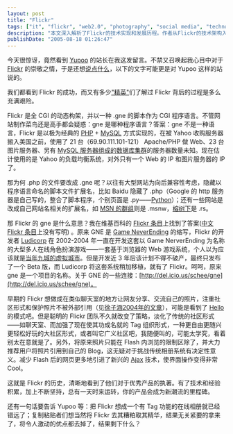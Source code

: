 ```yaml
---
layout: post
title: "Flickr"
tags: ["it", "flickr", "web2.0", "photography", "social media", "technology", "product development"]
description: "本文深入解析了Flickr的技术实现和发展历程。作者从Flickr的技术架构入手，揭示其使用PHP+MySQL构建，使用.gne扩展名源于其前身Game NeverEnding项目。文章详细讲述了Flickr如何从一个即将倒闭的多人在线游戏项目转变为成功的照片分享平台，以及其从关注聊天室式社区转向标签组织形式的策略转变。作者还分析了Flickr成功的关键在于技术和经验的积累、持续的坚持和产品策略的灵活调整，并批评国内复制者Yupoo等网站只是表面模仿而未理解Flickr的核心优势。"
publishDate: "2005-08-18 01:26:47"
---
```


今天很惊讶，竟然看到 [Yupoo](http://www.yupoo.com/) 的站长在我这发留言。不禁又召唤起我心目中对于 [Flickr](http://www.flickr.com/) 的崇敬之情，于是还想[说点什么](http://www.xdanger.com/2005/07/13/000003.html)，以下的文字可能更是对 Yupoo 这样的站说的。

我们都看到 Flickr 的成功，而又有多少["精英"](http://blog.donews.com/)们了解过 Flickr 背后的过程是多么充满艰险。

Flickr 是全 CGI 的动态构架，并以一种 .gne 的脚本作为 CGI 程序语言。不管网站制作菜鸟还是高手都会疑惑：gne 是哪种程序语言？答案：gne 不是一种语言，Flickr 是以极为经典的 [PHP](http://cn.php.net/) + [MySQL](http://dev.mysql.com/) 方式实现的，在被 Yahoo 收购服务器搬入美国之前，使用了 21 台（69.90.111.101-121） Apache/PHP 做 Web、23 台图片服务器、另有 [MySQL 服务器组成的数据库集群](http://www.flickr.com/photos/gslin/13914988/in/pool-flickr_failure/)的服务器数量未知。现在估计使用的是 Yahoo 的负载均衡系统，对外只有一个 Web 的 IP 和图片服务器的 IP 了。

那为何 .php 的文件要改成 .gne 呢？以往有大型网站为向后兼容性考虑，隐藏以程序语言命名的脚本文件扩展名，比如 Baidu 隐藏了 .php（Google 的 http 服务器是自己写的，整合了脚本程序，个别页面是 .py——[Python](http://www.python.org/)）；还有一些网站是改成自己网站名相关的扩展名，如 [MSN 的群组](http://groups.msn.com/)则是 .msnw，[榕树下](http://www.rongshuxia.com/)是 .rs。

那 Flickr 的 gne 是什么意思？我在维基百科的 [Flickr 条目](http://en.wikipedia.org/wiki/Flickr)上找到了答案([中文 Flickr 条目](http://zh.wikipedia.org/wiki/Flickr)上没有写明) 。原来 GNE 是 [Game NeverEnding](http://en.wikipedia.org/wiki/Game_Neverending) 的缩写，Flickr 的开发者 [Ludicorp](http://www.ludicorp.com/) 在 2002-2004 年一直在开发这套以 Game NerverEnding 为名称的大型多人在线角色扮演游戏——一套基于浏览器的 Web 游戏系统，个人以为应该就是[当年九城的虚拟城市](http://web.archive.org/web/20001017140710/http://www.the9.com/)。但是开发近 3 年后该计划不得不破产，最终只发布了一个 Beta 版，而 Ludicorp 将这套系统稍加移植，就有了 Flickr。呵呵，原来 gne 是一个项目的名称。关于 GNE 的一些连接：[http://del.icio.us/schee/gne](http://del.icio.us/schee/gne)。

早期的 Flickr 想做成在类似聊天室的地方让网友分享、交流自己的照片，注重社区形式和保护照片不被外部引用（见[徐子涵2004年的文章](http://blog.schee.info/archives/2004/11/05/1507/)），可能是看到了 [Hello](http://www.hello.com/) 的模式吧。但是聪明的 Flickr 团队不久就改变了策略，淡化了传统的社区形式——如聊天室、而加强了现在使其功成名就的 Tag 组织形式，一种更自由更随兴更轻松好玩的大社区形式，或者叫它广义社区吧，我随便叫的，可能太学究，看着别太在意就是了。另外，将原来照片只能在 Flash 内浏览的限制区除了，并大力推荐用户将照片引用到自己的 Blog，这无疑对于挑战传统相册系统有决定性意义。减少 Flash 后的网页更多地引进了新兴的 [Ajax](http://en.wikipedia.org/wiki/Ajax_%28programming%29) 技术，使界面操作变得非常 Cool。

这就是 Flickr 的历史，清晰地看到了他们对于优秀产品的执著。有了技术和经验积累，加上不断坚持，总有一天时来运转，你的产品会成为新潮流的里程碑。

还有一句话要告诉 Yupoo 等：把 Flickr 想成一个有 Tag 功能的在线相册就已经错远了；复制粘贴者们想当然将 Flickr 去其糟粕取其精华，结果无关紧要的拿来了，将令人激动的优点都去掉了，结果剩下什么？
